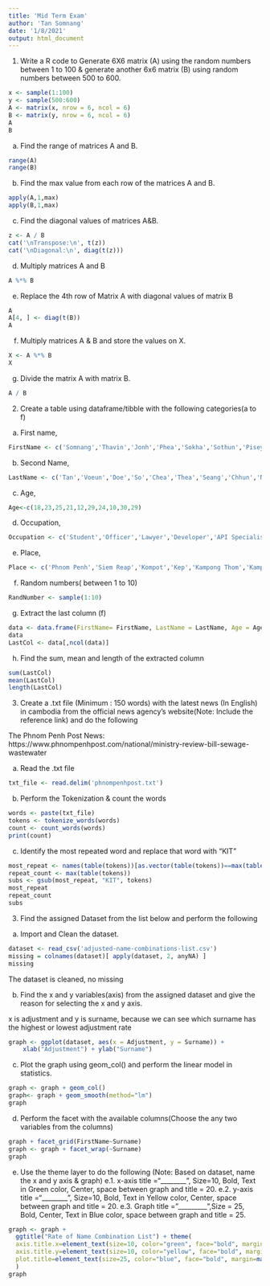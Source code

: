---
title: 'Mid Term Exam'
author: 'Tan Somnang'
date: '1/8/2021'
output: html_document
---
1. Write a R code to Generate 6X6 matrix (A) using the random numbers between 1 to 100 & generate another 6x6 matrix (B) using random numbers between 500 to 600.
```{r}
x <- sample(1:100)
y <- sample(500:600)
A <- matrix(x, nrow = 6, ncol = 6)
B <- matrix(y, nrow = 6, ncol = 6)
A
B
```


a. Find the range of matrices A and B.
```{r}
range(A)
range(B)
```

b. Find the max value from each row of the matrices A and B.
```{r}
apply(A,1,max)
apply(B,1,max)

```

c. Find the diagonal values of matrices A&B.
```{r}
z <- A / B
cat('\nTranspose:\n', t(z))
cat('\nDiagonal:\n', diag(t(z)))
```
d. Multiply matrices A and B
```{r}
A %*% B
```
e. Replace the 4th row of Matrix A with diagonal values of matrix B
```{r}
A
A[4, ] <- diag(t(B))
A
```
f. Multiply matrices A & B and store the values on X.
```{r}
X <- A %*% B
X
```
g. Divide the matrix A with matrix B.
```{r}
A / B
```
2. Create a table using dataframe/tibble with the following categories(a to f)
a. First name,
```{r}
FirstName <- c('Somnang','Thavin','Jonh','Phea','Sokha','Sothun','Pisey','Sokheang','Sareth','Kosal')
```

b. Second Name,
```{r}
LastName <- c('Tan','Voeun','Doe','So','Chea','Thea','Seang','Chhun','Neuo','Suy')
```

c. Age,
```{r}
Age<-c(18,23,25,21,12,29,24,10,30,29)
```

d. Occupation,
```{r}
Occupation <- c('Student','Officer','Lawyer','Developer','API Specialist','DevOps','Backend','UI/UX','Frontend','Developer')
```

e. Place,
```{r}
Place <- c('Phnom Penh','Siem Reap','Kompot','Kep','Kampong Thom','Kampong Cham','Siem Reap','Battambang','Phnom Penh','Kep')
```

f. Random numbers( between 1 to 10)
```{r}
RandNumber <- sample(1:10)
```

g. Extract the last column (f)

```{r}
data <- data.frame(FirstName= FirstName, LastName = LastName, Age = Age, Occupation = Occupation, Place = Place, RandomNumber = RandNumber)
data
LastCol <- data[,ncol(data)]

```

h. Find the sum, mean and length of the extracted column
```{r}
sum(LastCol)
mean(LastCol)
length(LastCol)
```
3. Create a .txt file (Minimum : 150 words) with the latest news (In English) in cambodia from the official news agency’s website(Note: Include the reference link) and do the following

The Phnom Penh Post News: https://www.phnompenhpost.com/national/ministry-review-bill-sewage-wastewater

a. Read the .txt file
```{r}
txt_file <- read.delim('phnompenhpost.txt')
```

b. Perform the Tokenization & count the words
```{r}
words <- paste(txt_file)
tokens <- tokenize_words(words)
count <- count_words(words)
print(count)
```

c. Identify the most repeated word and replace that word with “KIT”
```{r}
most_repeat <- names(table(tokens))[as.vector(table(tokens))==max(table(tokens))]
repeat_count <- max(table(tokens))
subs <- gsub(most_repeat, "KIT", tokens)
most_repeat
repeat_count
subs
```


3. Find the assigned Dataset from the list below and perform the following
a. Import and Clean the dataset.
```{r}
dataset <- read_csv('adjusted-name-combinations-list.csv')
missing = colnames(dataset)[ apply(dataset, 2, anyNA) ]
missing
```
The dataset is cleaned, no missing

b. Find the x and y variables(axis) from the assigned dataset and give the reason for
selecting the x and y axis.

x is adjustment and y is surname, because we can see which surname has the highest or lowest adjustment rate
```{r}
graph <- ggplot(dataset, aes(x = Adjustment, y = Surname)) + 
    xlab("Adjustment") + ylab("Surname")
```

c. Plot the graph using geom_col() and perform the linear model in statistics.
```{r}
graph <- graph + geom_col()
graph<- graph + geom_smooth(method="lm")
graph

```

d. Perform the facet with the available columns(Choose the any two variables from the
columns)
```{r}
graph + facet_grid(FirstName~Surname)
graph <- graph + facet_wrap(~Surname)
graph

```

e. Use the theme layer to do the following (Note: Based on dataset, name the x and y axis & graph)
e.1. x-axis title =“________”, Size=10, Bold, Text in Green color, Center, space
between graph and title = 20.
e.2. y-axis title =“________”, Size=10, Bold, Text in Yellow color, Center, space
between graph and title = 20.
e.3. Graph title =”_________”,Size = 25, Bold, Center, Text in Blue color, space
between graph and title = 25.

```{r}
graph <- graph +
  ggtitle("Rate of Name Combination List") + theme(
  axis.title.x=element_text(size=10, color="green", face="bold", margin=margin(t=20,r=20,b=0,l=0)),
  axis.title.y=element_text(size=10, color="yellow", face="bold", margin=margin(t=0,r=20,b=0,l=20)),
  plot.title=element_text(size=25, color="blue", face="bold", margin=margin(t=25,r=0,b=25,l=0))
  )
graph
```

